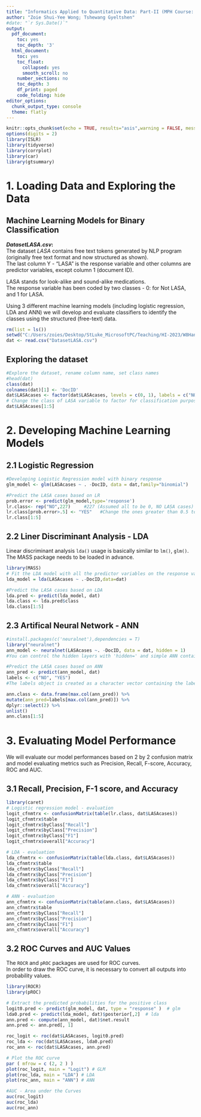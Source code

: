 ---
title: "Informatics Applied to Quantitative Data: Part-II (MPH Course: Health Informatics and Decision Making)"
author: "Zoie Shui-Yee Wong; Tshewang Gyeltshen"
#date: "`r Sys.Date()`"
output:
  pdf_document:
    toc: yes
    toc_depth: '3'
  html_document:
    toc: yes
    toc_float:
      collapsed: yes
      smooth_scroll: no
    number_sections: no
    toc_depth: 3
    df_print: paged
    code_folding: hide
editor_options:
  chunk_output_type: console
  theme: flatly
---


```{r setup, include=FALSE}
knitr::opts_chunk$set(echo = TRUE, results="asis",warning = FALSE, message = FALSE) 
options(digits = 2)
library(ISLR) 
library(tidyverse)
library(corrplot)
library(car)
library(gtsummary)
```


# 1. Loading Data and Exploring the Data  

## Machine Learning Models for Binary Classification    
**$DatasetLASA.csv:$**  
The dataset $LASA$ contains free text tokens generated by NLP program (originally free text format and now structured as shown).  
The last column Y - "LASA" is the response variable and other columns are predictor variables, except column 1 (document ID).

LASA stands for look-alike and sound-alike medications.  
The response variable has been coded by two classes - 0: for Not LASA, and 1 for LASA.

Using 3 different machine learning models (including logistic regression, LDA and ANN) we will develop and evaluate classifiers to identify the classes using the structured (free-text) data.  

```{r}
rm(list = ls())
setwd("C:/Users/zoies/Desktop/StLuke_MicrosoftPC/Teaching/HI-2023/W8Handson")
dat <- read.csv("DatasetLASA.csv")
```

## Exploring the dataset
```{r}
#Explore the dataset, rename column name, set class names 
#head(dat)
class(dat)
colnames(dat)[1] <- 'DocID'
dat$LASAcases <- factor(dat$LASAcases, levels = c(0, 1), labels = c("NO", "YES")) 
# Change the class of LASA variable to factor for classification purpose.
dat$LASAcases[1:5]

```

# 2. Developing Machine Learning Models

## 2.1 Logistic Regression

```{r}
#Developing Logistic Regression model with binary response
glm_model <- glm(LASAcases ~ . -DocID, data = dat,family="binomial") 

#Predict the LASA cases based on LR
prob.error <- predict(glm_model,type='response')
lr.class<- rep("NO",227)     #227 (Assumed all to be 0, NO LASA cases)
lr.class[prob.error>.5] <- "YES"   #Change the ones greater than 0.5 to 1, i.e YES LASA cases 
lr.class[1:5] 

```


## 2.2 Liner Discriminant Analysis - LDA
Linear discriminant analysis `lda()` usage is basically similar to `lm()`, `glm()`. The MASS package needs to be loaded in advance.
```{r}
library(MASS)
# Fit the LDA model with all the predictor variables on the response variable LASA
lda_model = lda(LASAcases ~ .-DocID,data=dat) 

#Predict the LASA cases based on LDA
lda.pred <- predict(lda_model, dat)  
lda.class <- lda.pred$class
lda.class[1:5] 

```



## 2.3 Artifical Neural Network - ANN
```{r}
#install.packages(c('neuralnet'),dependencies = T)
library("neuralnet")
ann_model <- neuralnet(LASAcases ~. -DocID, data = dat, hidden = 1)
#You can control the hidden layers with 'hidden=' and simple ANN contains 1 hidden layer.

#Predict the LASA cases based on ANN
ann_pred <- predict(ann_model, dat) 
labels <- c("NO", "YES")
#The labels object is created as a character vector containing the labels for each category in the response variable (0= NO, 1 = YES).

ann.class <- data.frame(max.col(ann_pred)) %>%      
mutate(ann_pred=labels[max.col(ann_pred)]) %>% 
dplyr::select(2) %>% 
unlist() 
ann.class[1:5]

```

# 3. Evaluating Model Performance 
We will evaluate our model performances based on 2 by 2 confusion matrix and model evaluating metrics such as Precision, Recall, F-score, Accuracy, ROC and AUC.

## 3.1 Recall, Precision, F-1 score, and Accuracy 

```{r}
library(caret)
# Logistic regression model - evaluation
logit_cfnmtrx <- confusionMatrix(table(lr.class, dat$LASAcases))
logit_cfnmtrx$table
logit_cfnmtrx$byClass["Recall"]
logit_cfnmtrx$byClass["Precision"]
logit_cfnmtrx$byClass["F1"]
logit_cfnmtrx$overall["Accuracy"]

# LDA - evaluation
lda_cfnmtrx <- confusionMatrix(table(lda.class, dat$LASAcases))
lda_cfnmtrx$table
lda_cfnmtrx$byClass["Recall"]
lda_cfnmtrx$byClass["Precision"]
lda_cfnmtrx$byClass["F1"]
lda_cfnmtrx$overall["Accuracy"]

# ANN - evaluation
ann_cfnmtrx <- confusionMatrix(table(ann.class, dat$LASAcases))
ann_cfnmtrx$table
ann_cfnmtrx$byClass["Recall"]
ann_cfnmtrx$byClass["Precision"]
ann_cfnmtrx$byClass["F1"]
ann_cfnmtrx$overall["Accuracy"]

```

## 3.2 ROC Curves and AUC Values 
The `ROCR` and `pROC` packages are used for ROC curves.  
In order to draw the ROC curve, it is necessary to convert all outputs into probability values.  

```{r,fig.width=10,fig.height=5, fig.align='center'}
library(ROCR)
library(pROC)

# Extract the predicted probabilities for the positive class
logit0.pred <- predict(glm_model, dat, type = "response" )  # glm
lda0.pred <- predict(lda_model, dat)$posterior[,2]  # lda
ann.pred <- compute(ann_model, dat)$net.result
ann.pred <- ann.pred[, 1]

roc_logit <- roc(dat$LASAcases, logit0.pred)
roc_lda <- roc(dat$LASAcases, lda0.pred)
roc_ann <- roc(dat$LASAcases, ann.pred)

# Plot the ROC curve
par ( mfrow = c (2, 2 ) )
plot(roc_logit, main = "Logit") # GLM
plot(roc_lda, main = "LDA") # LDA
plot(roc_ann, main = "ANN") # ANN

#AUC - Area under the Curves 
auc(roc_logit)
auc(roc_lda)
auc(roc_ann)

```
